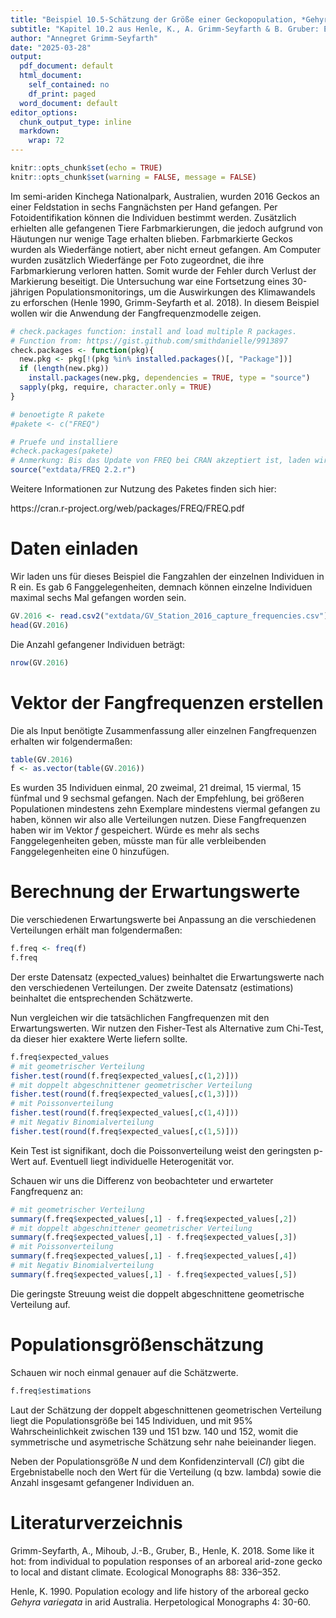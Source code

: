 ---
title: "Beispiel 10.5-Schätzung der Größe einer Geckopopulation, *Gehyra variegata*, durch Anpassung der Fangfrequenzen an die Geometrische Verteilung mit Programm FREQ"
subtitle: "Kapitel 10.2 aus Henle, K., A. Grimm-Seyfarth & B. Gruber: Erfassung und Analyse von Tierpopulationen. Ulmer Verlag"
author: "Annegret Grimm-Seyfarth"
date: "2025-03-28"
output:
  pdf_document: default
  html_document:
    self_contained: no
    df_print: paged
  word_document: default
editor_options:
  chunk_output_type: inline
  markdown:
    wrap: 72
---

```{r setup, include=FALSE}
knitr::opts_chunk$set(echo = TRUE)
knitr::opts_chunk$set(warning = FALSE, message = FALSE) 
```

Im semi-ariden Kinchega Nationalpark, Australien, wurden 2016 Geckos an einer Feldstation in sechs Fangnächsten per Hand gefangen. Per Fotoidentifikation können die Individuen bestimmt werden. Zusätzlich erhielten alle gefangenen Tiere Farbmarkierungen, die jedoch aufgrund von Häutungen nur wenige Tage erhalten blieben. Farbmarkierte Geckos wurden als Wiederfänge notiert, aber nicht erneut gefangen. Am Computer wurden zusätzlich Wiederfänge per Foto zugeordnet, die ihre Farbmarkierung verloren hatten. Somit wurde der Fehler durch Verlust der Markierung beseitigt. Die Untersuchung war eine Fortsetzung eines 30-jährigen Populationsmonitorings, um die Auswirkungen des Klimawandels zu erforschen (Henle 1990, Grimm-Seyfarth et al. 2018). In diesem Beispiel wollen wir die Anwendung der Fangfrequenzmodelle zeigen.

```{r}
# check.packages function: install and load multiple R packages.
# Function from: https://gist.github.com/smithdanielle/9913897
check.packages <- function(pkg){
  new.pkg <- pkg[!(pkg %in% installed.packages()[, "Package"])]
  if (length(new.pkg)) 
    install.packages(new.pkg, dependencies = TRUE, type = "source")
  sapply(pkg, require, character.only = TRUE)
}

# benoetigte R pakete
#pakete <- c("FREQ")

# Pruefe und installiere
#check.packages(pakete)
# Anmerkung: Bis das Update von FREQ bei CRAN akzeptiert ist, laden wir den Quellcode direkt ein als:
source("extdata/FREQ 2.2.r")
```

Weitere Informationen zur Nutzung des Paketes finden sich hier:

https://cran.r-project.org/web/packages/FREQ/FREQ.pdf

# Daten einladen
Wir laden uns für dieses Beispiel die Fangzahlen der einzelnen Individuen in R ein. Es gab 6 Fanggelegenheiten, demnach können einzelne Individuen maximal sechs Mal gefangen worden sein.

```{r}
GV.2016 <- read.csv2("extdata/GV_Station_2016_capture_frequencies.csv")
head(GV.2016)
```
Die Anzahl gefangener Individuen beträgt:
```{r}
nrow(GV.2016)
```
# Vektor der Fangfrequenzen erstellen
Die als Input benötigte Zusammenfassung aller einzelnen Fangfrequenzen erhalten wir folgendermaßen:
```{r}
table(GV.2016)
f <- as.vector(table(GV.2016))
```
Es wurden 35 Individuen einmal, 20 zweimal, 21 dreimal, 15 viermal, 15 fünfmal und 9 sechsmal gefangen. Nach der Empfehlung, bei größeren Populationen mindestens zehn Exemplare mindestens viermal gefangen zu haben, können wir also alle Verteilungen nutzen. Diese Fangfrequenzen haben wir im Vektor *f* gespeichert. Würde es mehr als sechs Fanggelegenheiten geben, müsste man für alle verbleibenden Fanggelegenheiten eine 0 hinzufügen.

# Berechnung der Erwartungswerte
Die verschiedenen Erwartungswerte bei Anpassung an die verschiedenen Verteilungen erhält man folgendermaßen:

```{r}
f.freq <- freq(f)
f.freq
```
Der erste Datensatz  (expected_values) beinhaltet die Erwartungswerte nach den verschiedenen Verteilungen. Der zweite Datensatz (estimations) beinhaltet die entsprechenden Schätzwerte. 

Nun vergleichen wir die tatsächlichen Fangfrequenzen mit den Erwartungswerten. Wir nutzen den Fisher-Test als Alternative zum Chi-Test, da dieser hier exaktere Werte liefern sollte.
```{r}
f.freq$expected_values
# mit geometrischer Verteilung
fisher.test(round(f.freq$expected_values[,c(1,2)]))
# mit doppelt abgeschnittener geometrischer Verteilung
fisher.test(round(f.freq$expected_values[,c(1,3)]))
# mit Poissonverteilung
fisher.test(round(f.freq$expected_values[,c(1,4)]))
# mit Negativ Binomialverteilung
fisher.test(round(f.freq$expected_values[,c(1,5)]))
```
Kein Test ist signifikant, doch die Poissonverteilung weist den geringsten p-Wert auf. Eventuell liegt individuelle Heterogenität vor.

Schauen wir uns die Differenz von beobachteter und erwarteter Fangfrequenz an:
```{r}
# mit geometrischer Verteilung
summary(f.freq$expected_values[,1] - f.freq$expected_values[,2])
# mit doppelt abgeschnittener geometrischer Verteilung
summary(f.freq$expected_values[,1] - f.freq$expected_values[,3])
# mit Poissonverteilung
summary(f.freq$expected_values[,1] - f.freq$expected_values[,4])
# mit Negativ Binomialverteilung
summary(f.freq$expected_values[,1] - f.freq$expected_values[,5])
```
Die geringste Streuung weist die doppelt abgeschnittene geometrische Verteilung auf. 

# Populationsgrößenschätzung
Schauen wir noch einmal genauer auf die Schätzwerte.
```{r}
f.freq$estimations
```
Laut der Schätzung der doppelt abgeschnittenen geometrischen Verteilung liegt die Populationsgröße bei 145 Individuen, und mit 95% Wahrscheinlichkeit zwischen 139 und 151 bzw. 140 und 152, womit die symmetrische und asymetrische Schätzung sehr nahe beieinander liegen. 

Neben der Populationsgröße *N* und dem Konfidenzintervall (*CI*) gibt die Ergebnistabelle noch den Wert für die Verteilung (q bzw. lambda) sowie die Anzahl insgesamt gefangener Individuen an. 


# Literaturverzeichnis
Grimm-Seyfarth, A., Mihoub, J.-B., Gruber, B., Henle, K. 2018. Some like it hot: from individual to population responses of an arboreal arid-zone gecko to local and distant climate. Ecological Monographs 88: 336–352.

Henle, K. 1990. Population ecology and life history of the arboreal gecko *Gehyra variegata* in arid Australia. Herpetological Monographs 4: 30-60.
